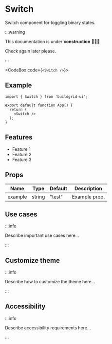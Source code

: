 


# Switch

Switch component for toggling binary states.

:::warning

This documentation is under **construction** 🚧👷‍♂️

Check again later please.

:::

<CodeBox code={`<Switch />`}>
	<Switch />
</CodeBox>

## Example

```tsx
import { Switch } from 'buildgrid-ui';

export default function App() {
  return (
    <Switch />
  );
}
```

## Features

- Feature 1
- Feature 2
- Feature 3

## Props

| Name    | Type    | Default | Description     |
|---------|---------|---------|-----------------|
| example | string  | "test"  | Example prop.   |

## Use cases

:::info

Describe important use cases here...

:::

## Customize theme

:::info

Describe how to customize the theme here...

:::

## Accessibility

:::info

Describe accessibility requirements here...

:::
